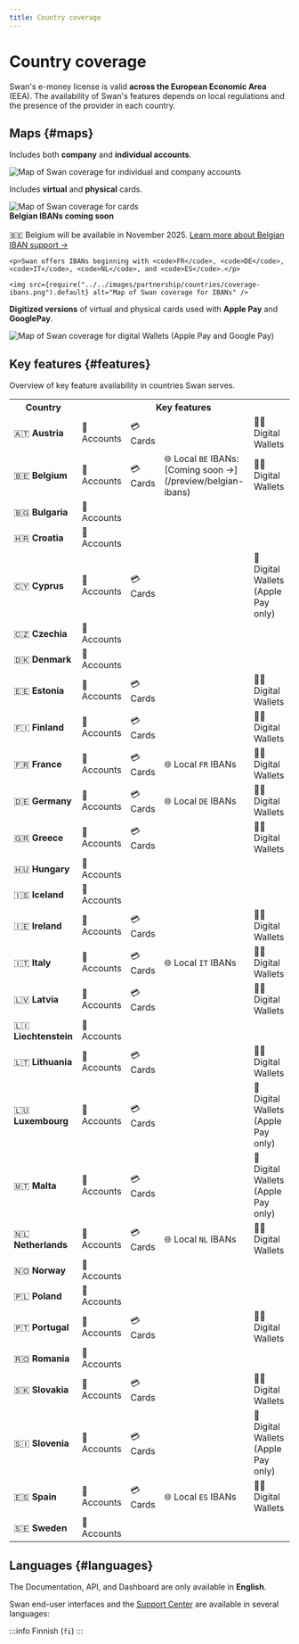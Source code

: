 ```yaml
---
title: Country coverage
---
```


# Country coverage

Swan's e-money license is valid **across the European Economic Area** (EEA).
The availability of Swan's features depends on local regulations and the presence of the provider in each country.

## Maps {#maps}

<Tabs>
  <TabItem value="accounts" label="🔐 Accounts" default>
    <div>
        <p>Includes both <b>company</b> and <b>individual accounts</b>.</p>
        <img src={require("../../images/partnership/countries/coverage-accounts.png").default} alt="Map of Swan coverage for individual and company accounts" />
    </div>
  </TabItem>
  <TabItem value="cards" label="💳 Cards">
    <div>
        <p>Includes <b>virtual</b> and <b>physical</b> cards.</p>
        <img src={require("../../images/partnership/countries/coverage-cards.png").default} alt="Map of Swan coverage for cards" />
  </div>
  </TabItem>
  <TabItem value="local-ibans" label="🌐 Local IBANs">
    <div className="alert alert--info margin-bottom--md">
      <strong>Belgian IBANs coming soon</strong><br /><br/>
      🇧🇪 Belgium will be available in November 2025. <a href="/preview/belgian-ibans">Learn more about Belgian IBAN support →</a>
    </div>
    
    <p>Swan offers IBANs beginning with <code>FR</code>, <code>DE</code>, <code>IT</code>, <code>NL</code>, and <code>ES</code>.</p>
    
    <img src={require("../../images/partnership/countries/coverage-ibans.png").default} alt="Map of Swan coverage for IBANs" />
  </TabItem>
  <TabItem value="wallets" label="🍏🤖 Digital Wallets">
    <div>
        <p><b>Digitized versions</b> of virtual and physical cards used with <b>Apple Pay</b> and <b>GooglePay</b>.</p>
        <img src={require("../../images/partnership/countries/coverage-wallets.png").default} alt="Map of Swan coverage for digital Wallets (Apple Pay and Google Pay)" />
  </div>
  </TabItem>
</Tabs>

## Key features {#features}

Overview of key feature availability in countries Swan serves.

<table>
  <tr>
    <th>Country</th>
    <th colspan="4">Key features</th>
  </tr>
  <tr>
    <td>🇦🇹 <b>Austria</b></td>
    <td>🔐 Accounts</td>
    <td>💳 Cards</td>
    <td></td>
    <td>🍏🤖 Digital Wallets</td>
  </tr>
  <tr>
    <td>🇧🇪 <b>Belgium</b></td>
    <td>🔐 Accounts</td>
    <td>💳 Cards</td>
    <td>🌐 Local <code>BE</code> IBANs:<br/>[Coming soon →](/preview/belgian-ibans)</td>
    <td>🍏🤖 Digital Wallets</td>
  </tr>
  <tr>
    <td>🇧🇬 <b>Bulgaria</b></td>
    <td>🔐 Accounts</td>
    <td></td>
    <td></td>
    <td></td>
  </tr>
  <tr>
    <td>🇭🇷 <b>Croatia</b></td>
    <td>🔐 Accounts</td>
    <td></td>
    <td></td>
    <td></td>
  </tr>
  <tr>
    <td>🇨🇾 <b>Cyprus</b></td>
    <td>🔐 Accounts</td>
    <td>💳 Cards</td>
    <td></td>
    <td>🍏 Digital Wallets (Apple Pay only)</td>
  </tr>
  <tr>
    <td>🇨🇿 <b>Czechia</b></td>
    <td>🔐 Accounts</td>
    <td></td>
    <td></td>
    <td></td>
  </tr>
  <tr>
    <td>🇩🇰 <b>Denmark</b></td>
    <td>🔐 Accounts</td>
    <td></td>
    <td></td>
    <td></td>
  </tr>
  <tr>
    <td>🇪🇪 <b>Estonia</b></td>
    <td>🔐 Accounts</td>
    <td>💳 Cards</td>
    <td></td>
    <td>🍏🤖 Digital Wallets</td>
  </tr>
  <tr>
    <td>🇫🇮 <b>Finland</b></td>
    <td>🔐 Accounts</td>
    <td>💳 Cards</td>
    <td></td>
    <td>🍏🤖 Digital Wallets</td>
  </tr>
  <tr>
    <td>🇫🇷 <b>France</b></td>
    <td>🔐 Accounts</td>
    <td>💳 Cards</td>
    <td>🌐 Local <code>FR</code> IBANs</td>
    <td>🍏🤖 Digital Wallets</td>
  </tr>
  <tr>
    <td>🇩🇪 <b>Germany</b></td>
    <td>🔐 Accounts</td>
    <td>💳 Cards</td>
    <td>🌐 Local <code>DE</code> IBANs</td>
    <td>🍏🤖 Digital Wallets</td>
  </tr>
  <tr>
    <td>🇬🇷 <b>Greece</b></td>
    <td>🔐 Accounts</td>
    <td>💳 Cards</td>
    <td></td>
    <td>🍏🤖 Digital Wallets</td>
  </tr>
  <tr>
    <td>🇭🇺 <b>Hungary</b></td>
    <td>🔐 Accounts</td>
    <td></td>
    <td></td>
    <td></td>
  </tr>
  <tr>
    <td>🇮🇸 <b>Iceland</b></td>
    <td>🔐 Accounts</td>
    <td></td>
    <td></td>
    <td></td>
  </tr>
  <tr>
    <td>🇮🇪 <b>Ireland</b></td>
    <td>🔐 Accounts</td>
    <td>💳 Cards</td>
    <td></td>
    <td>🍏🤖 Digital Wallets</td>
  </tr>
  <tr>
    <td>🇮🇹 <b>Italy</b></td>
    <td>🔐 Accounts</td>
    <td>💳 Cards</td>
    <td>🌐 Local <code>IT</code> IBANs</td>
    <td>🍏🤖 Digital Wallets</td>
  </tr>
  <tr>
    <td>🇱🇻 <b>Latvia</b></td>
    <td>🔐 Accounts</td>
    <td>💳 Cards</td>
    <td></td>
    <td>🍏🤖 Digital Wallets</td>
  </tr>
  <tr>
    <td>🇱🇮 <b>Liechtenstein</b></td>
    <td>🔐 Accounts</td>
    <td></td>
    <td></td>
    <td></td>
  </tr>
  <tr>
    <td>🇱🇹 <b>Lithuania</b></td>
    <td>🔐 Accounts</td>
    <td>💳 Cards</td>
    <td></td>
    <td>🍏🤖 Digital Wallets</td>
  </tr>
  <tr>
    <td>🇱🇺 <b>Luxembourg</b></td>
    <td>🔐 Accounts</td>
    <td>💳 Cards</td>
    <td></td>
    <td>🍏 Digital Wallets (Apple Pay only)</td>
  </tr>
  <tr>
    <td>🇲🇹 <b>Malta</b></td>
    <td>🔐 Accounts</td>
    <td>💳 Cards</td>
    <td></td>
    <td>🍏 Digital Wallets (Apple Pay only)</td>
  </tr>
  <tr>
    <td>🇳🇱 <b>Netherlands</b></td>
    <td>🔐 Accounts</td>
    <td>💳 Cards</td>
    <td>🌐 Local <code>NL</code> IBANs</td>
    <td>🍏🤖 Digital Wallets</td>
  </tr>
  <tr>
    <td>🇳🇴 <b>Norway</b></td>
    <td>🔐 Accounts</td>
    <td></td>
    <td></td>
    <td></td>
  </tr>
  <tr>
    <td>🇵🇱 <b>Poland</b></td>
    <td>🔐 Accounts</td>
    <td></td>
    <td></td>
    <td></td>
  </tr>
  <tr>
    <td>🇵🇹 <b>Portugal</b></td>
    <td>🔐 Accounts</td>
    <td>💳 Cards</td>
    <td></td>
    <td>🍏🤖 Digital Wallets</td>
  </tr>
  <tr>
    <td>🇷🇴 <b>Romania</b></td>
    <td>🔐 Accounts</td>
    <td></td>
    <td></td>
    <td></td>
  </tr>
  <tr>
    <td>🇸🇰 <b>Slovakia</b></td>
    <td>🔐 Accounts</td>
    <td>💳 Cards</td>
    <td></td>
    <td>🍏🤖 Digital Wallets</td>
  </tr>
  <tr>
    <td>🇸🇮 <b>Slovenia</b></td>
    <td>🔐 Accounts</td>
    <td>💳 Cards</td>
    <td></td>
    <td>🍏 Digital Wallets (Apple Pay only)</td>
  </tr>
  <tr>
    <td>🇪🇸 <b>Spain</b></td>
    <td>🔐 Accounts</td>
    <td>💳 Cards</td>
    <td>🌐 Local <code>ES</code> IBANs</td>
    <td>🍏🤖 Digital Wallets</td>
  </tr>
  <tr>
    <td>🇸🇪 <b>Sweden</b></td>
    <td>🔐 Accounts</td>
    <td></td>
    <td></td>
    <td></td>
  </tr>
</table>

## Languages {#languages}

The Documentation, API, and Dashboard are only available in **English**.

Swan end-user interfaces and the [Support Center](https://support.swan.io/hc/en-150) are available in several languages:


<Languages />


:::info Finnish (`fi`)
<FinnishLimitations />
:::